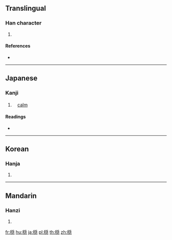 {{character info/new}}
==Translingual==
{{Han simplified forms|穩|穏|稳}}
===Han character===
{{Han char|rn=115|rad=禾|as=11|sn=16|four=22937|canj=HDBSP|ids=⿰禾⿱爫彐心}}

# {{defn|Han|sort=禾11}}

====References====
* {{Han ref|kx=0860.041|dkj=25280|dj=1286.100|hdz=42629.040|uh=7A4F|ud=31311}}

----

==Japanese==

===Kanji===
{{ja-kanji|grade=c|rs=禾11|style=s|kyu=穩}}

# {{defn|lang=ja|sort=禾11}}　[[calm]]

====Readings====
* {{ja-readings|on=[[おん]] (on)|kun=[[おだやか]] (odayaka)}}

----

==Korean==

===Hanja===
{{ko-hanja|hangeul=온|eumhun=|rv=on|mr=on|y=on}}

# {{defn|lang=ko|sort=禾11}}

----

==Mandarin==

===Hanzi===
{{cmn-hanzi|pin=[[wěn]] ([[wen3]])|wg=wen<sup>3</sup>}}

# {{defn|lang=cmn|sort=禾11}}

[[fr:穏]]
[[hu:穏]]
[[ja:穏]]
[[pl:穏]]
[[th:穏]]
[[zh:穏]]
